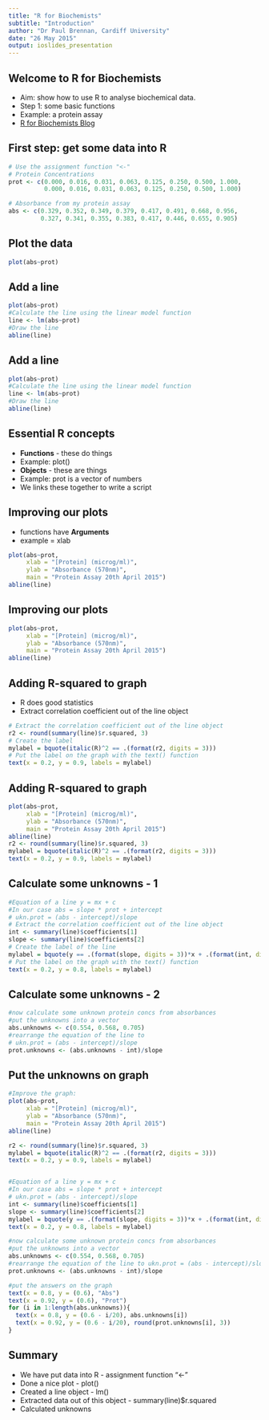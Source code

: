 ```yaml
---
title: "R for Biochemists"
subtitle: "Introduction"
author: "Dr Paul Brennan, Cardiff University"
date: "26 May 2015"
output: ioslides_presentation
---
```


## Welcome to R for Biochemists
- Aim: show how to use R to analyse biochemical data.
- Step 1: some basic functions
- Example: a protein assay
- [R for Biochemists Blog](http://rforbiochemists.blogspot.co.uk/)

## First step: get some data into R
```r
# Use the assignment function "<-"
# Protein Concentrations
prot <- c(0.000, 0.016, 0.031, 0.063, 0.125, 0.250, 0.500, 1.000, 
          0.000, 0.016, 0.031, 0.063, 0.125, 0.250, 0.500, 1.000) 

# Absorbance from my protein assay
abs <- c(0.329, 0.352, 0.349, 0.379, 0.417, 0.491, 0.668, 0.956, 
         0.327, 0.341, 0.355, 0.383, 0.417, 0.446, 0.655, 0.905)

```

## Plot the data
```r
plot(abs~prot)
```

## Add a line
```r
plot(abs~prot)
#Calculate the line using the linear model function
line <- lm(abs~prot)
#Draw the line
abline(line)
```

## Add a line
```r
plot(abs~prot)
#Calculate the line using the linear model function
line <- lm(abs~prot)
#Draw the line
abline(line)
```

## Essential R concepts
- <b>Functions</b> - these do things
- Example: plot()
- <b>Objects</b> - these are things
- Example: prot is a vector of numbers
- We links these together to write a script

## Improving our plots
- functions have <b>Arguments</b>
- example = xlab
```r
plot(abs~prot, 
     xlab = "[Protein] (microg/ml)",
     ylab = "Absorbance (570nm)",
     main = "Protein Assay 20th April 2015")
abline(line)
```
## Improving our plots
```r
plot(abs~prot, 
     xlab = "[Protein] (microg/ml)",
     ylab = "Absorbance (570nm)",
     main = "Protein Assay 20th April 2015")
abline(line)
```

## Adding R-squared to graph
- R does good statistics
- Extract correlation coefficient out of the line object
```r
# Extract the correlation coefficient out of the line object
r2 <- round(summary(line)$r.squared, 3)
# Create the label
mylabel = bquote(italic(R)^2 == .(format(r2, digits = 3)))
# Put the label on the graph with the text() function
text(x = 0.2, y = 0.9, labels = mylabel)

```
## Adding R-squared to graph
```r
plot(abs~prot, 
     xlab = "[Protein] (microg/ml)",
     ylab = "Absorbance (570nm)",
     main = "Protein Assay 20th April 2015")
abline(line)
r2 <- round(summary(line)$r.squared, 3)
mylabel = bquote(italic(R)^2 == .(format(r2, digits = 3)))
text(x = 0.2, y = 0.9, labels = mylabel)
```

## Calculate some unknowns - 1
```r
#Equation of a line y = mx + c
#In our case abs = slope * prot + intercept
# ukn.prot = (abs - intercept)/slope
# Extract the correlation coefficient out of the line object
int <- summary(line)$coefficients[1]
slope <- summary(line)$coefficients[2]
# Create the label of the line
mylabel = bquote(y == .(format(slope, digits = 3))*x + .(format(int, digits = 3)))
# Put the label on the graph with the text() function
text(x = 0.2, y = 0.8, labels = mylabel)
```

## Calculate some unknowns - 2
```r
#now calculate some unknown protein concs from absorbances
#put the unknowns into a vector
abs.unknowns <- c(0.554, 0.568, 0.705)
#rearrange the equation of the line to 
# ukn.prot = (abs - intercept)/slope
prot.unknowns <- (abs.unknowns - int)/slope
```

## Put the unknowns on graph
```r
#Improve the graph:
plot(abs~prot, 
     xlab = "[Protein] (microg/ml)",
     ylab = "Absorbance (570nm)",
     main = "Protein Assay 20th April 2015")
abline(line)

r2 <- round(summary(line)$r.squared, 3)
mylabel = bquote(italic(R)^2 == .(format(r2, digits = 3)))
text(x = 0.2, y = 0.9, labels = mylabel)


#Equation of a line y = mx + c
#In our case abs = slope * prot + intercept
# ukn.prot = (abs - intercept)/slope
int <- summary(line)$coefficients[1]
slope <- summary(line)$coefficients[2]
mylabel = bquote(y == .(format(slope, digits = 3))*x + .(format(int, digits = 3)))
text(x = 0.2, y = 0.8, labels = mylabel)

#now calculate some unknown protein concs from absorbances
#put the unknowns into a vector
abs.unknowns <- c(0.554, 0.568, 0.705)
#rearrange the equation of the line to ukn.prot = (abs - intercept)/slope
prot.unknowns <- (abs.unknowns - int)/slope

#put the answers on the graph
text(x = 0.8, y = (0.6), "Abs")
text(x = 0.92, y = (0.6), "Prot")
for (i in 1:length(abs.unknowns)){
  text(x = 0.8, y = (0.6 - i/20), abs.unknowns[i])
  text(x = 0.92, y = (0.6 - i/20), round(prot.unknowns[i], 3))
}
```

## Summary
- We have put data into R - assignment function "<-"
- Done a nice plot - plot()
- Created a line object - lm()
- Extracted data out of this object - summary(line)$r.squared
- Calculated unknowns

